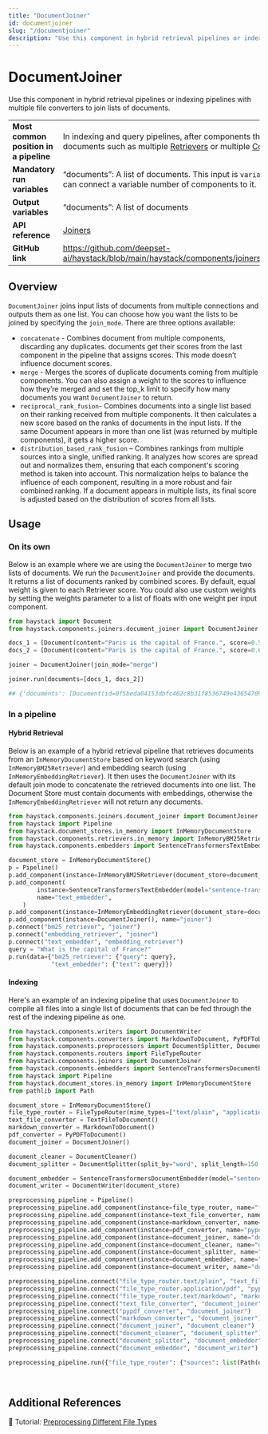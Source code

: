 ```yaml
---
title: "DocumentJoiner"
id: documentjoiner
slug: "/documentjoiner"
description: "Use this component in hybrid retrieval pipelines or indexing pipelines with multiple file converters to join lists of documents."
---
```


# DocumentJoiner

Use this component in hybrid retrieval pipelines or indexing pipelines with multiple file converters to join lists of documents.

|                                        |                                                                                                                                                                               |
| :------------------------------------- | :---------------------------------------------------------------------------------------------------------------------------------------------------------------------------- |
| **Most common position in a pipeline** | In indexing and query pipelines, after components that return a list of documents such as multiple [Retrievers](../retrievers.mdx)  or multiple [Converters](../converters.mdx) |
| **Mandatory run variables**            | “documents”: A list of documents. This input is `variadic`, meaning you can connect a variable number of components to it.                                                    |
| **Output variables**                   | “documents”: A list of documents                                                                                                                                              |
| **API reference**                      | [Joiners](/reference/joiners-api)                                                                                                                                                    |
| **GitHub link**                        | https://github.com/deepset-ai/haystack/blob/main/haystack/components/joiners/document_joiner.py                                                                             |

## Overview

`DocumentJoiner` joins input lists of documents from multiple connections and outputs them as one list. You can choose how you want the lists to be joined by specifying the `join_mode`. There are three options available:

- `concatenate` - Combines document from multiple components, discarding any duplicates. documents get their scores from the last component in the pipeline that assigns scores. This mode doesn’t influence document scores.
- `merge` - Merges the scores of duplicate documents coming from multiple components. You can also assign a weight to the scores to influence how they’re merged and set the top_k limit to specify how many documents you want `DocumentJoiner` to return.
- `reciprocal_rank_fusion`- Combines documents into a single list based on their ranking received from multiple components. It then calculates a new score based on the ranks of documents in the input lists. If the same Document appears in more than one list (was returned by multiple components), it gets a higher score.
- `distribution_based_rank_fusion` – Combines rankings from multiple sources into a single, unified ranking. It analyzes how scores are spread out and normalizes them, ensuring that each component's scoring method is taken into account. This normalization helps to balance the influence of each component, resulting in a more robust and fair combined ranking. If a document appears in multiple lists, its final score is adjusted based on the distribution of scores from all lists.

## Usage

### On its own

Below is an example where we are using the `DocumentJoiner` to merge two lists of documents. We run the `DocumentJoiner` and provide the documents. It returns a list of documents ranked by combined scores. By default, equal weight is given to each Retriever score. You could also use custom weights by setting the weights parameter to a list of floats with one weight per input component.

```python
from haystack import Document
from haystack.components.joiners.document_joiner import DocumentJoiner

docs_1 = [Document(content="Paris is the capital of France.", score=0.5), Document(content="Berlin is the capital of Germany.", score=0.4)]
docs_2 = [Document(content="Paris is the capital of France.", score=0.6), Document(content="Rome is the capital of Italy.", score=0.5)]

joiner = DocumentJoiner(join_mode="merge")

joiner.run(documents=[docs_1, docs_2])

## {'documents': [Document(id=0f5beda04153dbfc462c8b31f8536749e43654709ecf0cfe22c6d009c9912214, content: 'Paris is the capital of France.', score: 0.55), Document(id=424beed8b549a359239ab000f33ca3b1ddb0f30a988bbef2a46597b9c27e42f2, content: 'Rome is the capital of Italy.', score: 0.25), Document(id=312b465e77e25c11512ee76ae699ce2eb201f34c8c51384003bb367e24fb6cf8, content: 'Berlin is the capital of Germany.', score: 0.2)]}
```

### In a pipeline

#### Hybrid Retrieval

Below is an example of a hybrid retrieval pipeline that retrieves documents from an `InMemoryDocumentStore` based on keyword search (using `InMemoryBM25Retriever`) and embedding search (using `InMemoryEmbeddingRetriever`). It then uses the `DocumentJoiner` with its default join mode to concatenate the retrieved documents into one list. The Document Store must contain documents with embeddings, otherwise the `InMemoryEmbeddingRetriever` will not return any documents.

```python
from haystack.components.joiners.document_joiner import DocumentJoiner
from haystack import Pipeline
from haystack.document_stores.in_memory import InMemoryDocumentStore
from haystack.components.retrievers.in_memory import InMemoryBM25Retriever, InMemoryEmbeddingRetriever
from haystack.components.embedders import SentenceTransformersTextEmbedder

document_store = InMemoryDocumentStore()
p = Pipeline()
p.add_component(instance=InMemoryBM25Retriever(document_store=document_store), name="bm25_retriever")
p.add_component(
        instance=SentenceTransformersTextEmbedder(model="sentence-transformers/all-MiniLM-L6-v2"),
        name="text_embedder",
    )
p.add_component(instance=InMemoryEmbeddingRetriever(document_store=document_store), name="embedding_retriever")
p.add_component(instance=DocumentJoiner(), name="joiner")
p.connect("bm25_retriever", "joiner")
p.connect("embedding_retriever", "joiner")
p.connect("text_embedder", "embedding_retriever")
query = "What is the capital of France?"
p.run(data={"bm25_retriever": {"query": query},
            "text_embedder": {"text": query}})
```

#### Indexing

Here's an example of an indexing pipeline that uses `DocumentJoiner` to compile all files into a single list of documents that can be fed through the rest of the indexing pipeline as one.

```python
from haystack.components.writers import DocumentWriter
from haystack.components.converters import MarkdownToDocument, PyPDFToDocument, TextFileToDocument
from haystack.components.preprocessors import DocumentSplitter, DocumentCleaner
from haystack.components.routers import FileTypeRouter
from haystack.components.joiners import DocumentJoiner
from haystack.components.embedders import SentenceTransformersDocumentEmbedder
from haystack import Pipeline
from haystack.document_stores.in_memory import InMemoryDocumentStore
from pathlib import Path

document_store = InMemoryDocumentStore()
file_type_router = FileTypeRouter(mime_types=["text/plain", "application/pdf", "text/markdown"])
text_file_converter = TextFileToDocument()
markdown_converter = MarkdownToDocument()
pdf_converter = PyPDFToDocument()
document_joiner = DocumentJoiner()

document_cleaner = DocumentCleaner()
document_splitter = DocumentSplitter(split_by="word", split_length=150, split_overlap=50)

document_embedder = SentenceTransformersDocumentEmbedder(model="sentence-transformers/all-MiniLM-L6-v2")
document_writer = DocumentWriter(document_store)

preprocessing_pipeline = Pipeline()
preprocessing_pipeline.add_component(instance=file_type_router, name="file_type_router")
preprocessing_pipeline.add_component(instance=text_file_converter, name="text_file_converter")
preprocessing_pipeline.add_component(instance=markdown_converter, name="markdown_converter")
preprocessing_pipeline.add_component(instance=pdf_converter, name="pypdf_converter")
preprocessing_pipeline.add_component(instance=document_joiner, name="document_joiner")
preprocessing_pipeline.add_component(instance=document_cleaner, name="document_cleaner")
preprocessing_pipeline.add_component(instance=document_splitter, name="document_splitter")
preprocessing_pipeline.add_component(instance=document_embedder, name="document_embedder")
preprocessing_pipeline.add_component(instance=document_writer, name="document_writer")

preprocessing_pipeline.connect("file_type_router.text/plain", "text_file_converter.sources")
preprocessing_pipeline.connect("file_type_router.application/pdf", "pypdf_converter.sources")
preprocessing_pipeline.connect("file_type_router.text/markdown", "markdown_converter.sources")
preprocessing_pipeline.connect("text_file_converter", "document_joiner")
preprocessing_pipeline.connect("pypdf_converter", "document_joiner")
preprocessing_pipeline.connect("markdown_converter", "document_joiner")
preprocessing_pipeline.connect("document_joiner", "document_cleaner")
preprocessing_pipeline.connect("document_cleaner", "document_splitter")
preprocessing_pipeline.connect("document_splitter", "document_embedder")
preprocessing_pipeline.connect("document_embedder", "document_writer")

preprocessing_pipeline.run({"file_type_router": {"sources": list(Path(output_dir).glob("**/*"))}})
```

<br />

## Additional References

:notebook: Tutorial: [Preprocessing Different File Types](https://haystack.deepset.ai/tutorials/30_file_type_preprocessing_index_pipeline)
